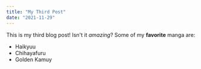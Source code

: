```yaml
---
title: "My Third Post"
date: "2021-11-29"
---
```


This is my third blog post! Isn't it _amazing_?
Some of my **favorite** manga are:

- Haikyuu
- Chihayafuru
- Golden Kamuy
